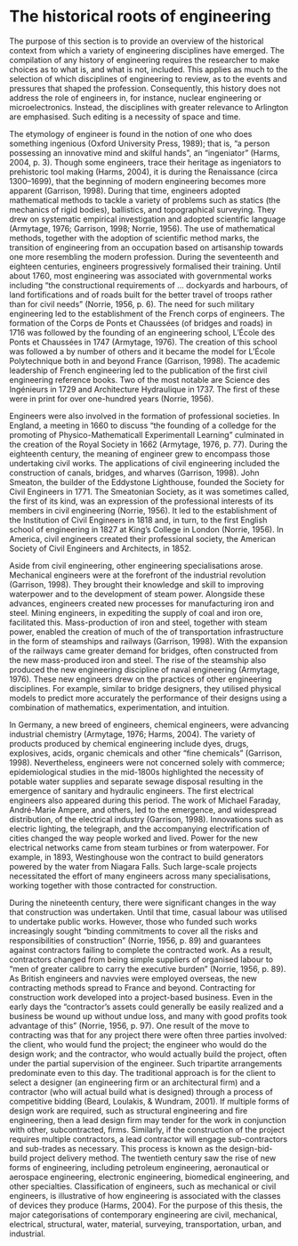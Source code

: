 # The historical roots of engineering {#engineering}

The purpose of this section is to provide an overview of the
historical context from which a variety of engineering disciplines
have emerged. The compilation of any history of engineering requires
the researcher to make choices as to what is, and what is not,
included. This applies as much to the selection of which disciplines
of engineering to review, as to the events and pressures that shaped
the profession. Consequently, this history does not address the role
of engineers in, for instance, nuclear engineering or
microelectronics. Instead, the disciplines with greater relevance to
Arlington are emphasised. Such editing is a necessity of space and
time.

The etymology of engineer is found in the notion of one who does
something ingenious (Oxford University Press, 1989); that is, "a
person possessing an innovative mind and skilful hands", an
"ingeniator" (Harms, 2004, p. 3). Though some engineers, trace their
heritage as ingeniators to prehistoric tool making (Harms, 2004), it
is during the Renaissance (circa 1300–1699), that the beginning of
modern engineering becomes more apparent (Garrison, 1998). During that
time, engineers adopted mathematical methods to tackle a variety of
problems such as statics (the mechanics of rigid bodies), ballistics,
and topographical surveying. They drew on systematic empirical
investigation and adopted scientific language (Armytage, 1976;
Garrison, 1998; Norrie, 1956). The use of mathematical methods,
together with the adoption of scientific method marks, the transition
of engineering from an occupation based on artisanship towards one
more resembling the modern profession. During the seventeenth and
eighteen centuries, engineers progressively formalised their training.
Until about 1760, most engineering was associated with governmental
works including "the constructional requirements of … dockyards and
harbours, of land fortifications and of roads built for the better
travel of troops rather than for civil needs" (Norrie, 1956, p. 6).
The need for such military engineering led to the establishment of the
French corps of engineers. The formation of the Corps de Ponts et
Chaussées (of bridges and roads) in 1716 was followed by the founding
of an engineering school, L'École des Ponts et Chaussées in 1747
(Armytage, 1976). The creation of this school was followed a by number
of others and it became the model for L'École Polytechnique both in
and beyond France (Garrison, 1998). The academic leadership of French
engineering led to the publication of the first civil engineering
reference books. Two of the most notable are Science des Ingénieurs in
1729 and Architecture Hydraulique in 1737. The first of these were in
print for over one-hundred years (Norrie, 1956).

Engineers were also involved in the formation of professional
societies. In England, a meeting in 1660 to discuss "the founding of a
colledge for the promoting of Physico-Mathematicall Experimentall
Learning" culminated in the creation of the Royal Society in 1662
(Armytage, 1976, p. 77). During the eighteenth century, the meaning of
engineer grew to encompass those undertaking civil works. The
applications of civil engineering included the construction of canals,
bridges, and wharves (Garrison, 1998). John Smeaton, the builder of
the Eddystone Lighthouse, founded the Society for Civil Engineers
in 1771. The Smeatonian Society, as it was sometimes called, the first
of its kind, was an expression of the professional interests of its
members in civil engineering (Norrie, 1956). It led to the
establishment of the Institution of Civil Engineers in 1818 and, in
turn, to the first English school of engineering in 1827 at King's
College in London (Norrie, 1956). In America, civil engineers created
their professional society, the American Society of Civil Engineers
and Architects, in 1852.

Aside from civil engineering, other engineering specialisations arose.
Mechanical engineers were at the forefront of the industrial
revolution (Garrison, 1998). They brought their knowledge and skill to
improving waterpower and to the development of steam power. Alongside
these advances, engineers created new processes for manufacturing iron
and steel. Mining engineers, in expediting the supply of coal and iron
ore, facilitated this. Mass-production of iron and steel, together
with steam power, enabled the creation of much of the of
transportation infrastructure in the form of steamships and railways
(Garrison, 1998). With the expansion of the railways came greater
demand for bridges, often constructed from the new mass-produced iron
and steel. The rise of the steamship also produced the new engineering
discipline of naval engineering (Armytage, 1976). These new engineers
drew on the practices of other engineering disciplines. For example,
similar to bridge designers, they utilised physical models to predict
more accurately the performance of their designs using a combination
of mathematics, experimentation, and intuition.

In Germany, a new breed of engineers, chemical engineers, were
advancing industrial chemistry (Armytage, 1976; Harms, 2004). The
variety of products produced by chemical engineering include dyes,
drugs, explosives, acids, organic chemicals and other "fine chemicals"
(Garrison, 1998). Nevertheless, engineers were not concerned solely
with commerce; epidemiological studies in the mid-1800s highlighted
the necessity of potable water supplies and separate sewage disposal
resulting in the emergence of sanitary and hydraulic engineers. The
first electrical engineers also appeared during this period. The work
of Michael Faraday, André-Marie Ampere, and others, led to the
emergence, and widespread distribution, of the electrical industry
(Garrison, 1998). Innovations such as electric lighting, the
telegraph, and the accompanying electrification of cities changed the
way people worked and lived. Power for the new electrical networks
came from steam turbines or from waterpower. For example, in 1893,
Westinghouse won the contract to build generators powered by the water
from Niagara Falls. Such large-scale projects necessitated the effort
of many engineers across many specialisations, working together with
those contracted for construction.

During the nineteenth century, there were significant changes in the
way that construction was undertaken. Until that time, casual labour
was utilised to undertake public works. However, those who funded such
works increasingly sought "binding commitments to cover all the risks
and responsibilities of construction" (Norrie, 1956, p. 89) and
guarantees against contractors failing to complete the contracted
work. As a result, contractors changed from being simple suppliers of
organised labour to "men of greater calibre to carry the executive
burden" (Norrie, 1956, p. 89). As British engineers and navvies were
employed overseas, the new contracting methods spread to France and
beyond. Contracting for construction work developed into a
project-based business. Even in the early days the "contractor's
assets could generally be easily realized and a business be wound up
without undue loss, and many with good profits took advantage of this"
(Norrie, 1956, p. 97). One result of the move to contracting was that
for any project there were often three parties involved: the client,
who would fund the project; the engineer who would do the design work;
and the contractor, who would actually build the project, often under
the partial supervision of the engineer. Such tripartite arrangements
predominate even to this day. The traditional approach is for the
client to select a designer (an engineering firm or an architectural
firm) and a contractor (who will actual build what is designed)
through a process of competitive bidding (Beard, Loulakis, & Wundram,
2001). If multiple forms of design work are required, such as
structural engineering and fire engineering, then a lead design firm
may tender for the work in conjunction with other, subcontracted,
firms. Similarly, if the construction of the project requires multiple
contractors, a lead contractor will engage sub-contractors and
sub-trades as necessary. This process is known as the design-bid-build
project delivery method. The twentieth century saw the rise of new
forms of engineering, including petroleum engineering, aeronautical or
aerospace engineering, electronic engineering, biomedical engineering,
and other specialties. Classification of engineers, such as mechanical
or civil engineers, is illustrative of how engineering is associated
with the classes of devices they produce (Harms, 2004). For the
purpose of this thesis, the major categorisations of contemporary
engineering are civil, mechanical, electrical, structural, water,
material, surveying, transportation, urban, and industrial. 
